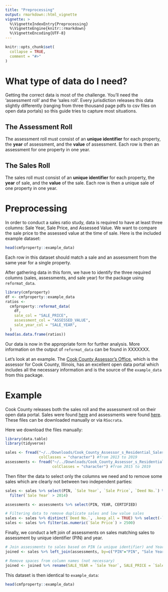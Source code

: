 ```yaml
---
title: "Preprocessing"
output: rmarkdown::html_vignette
vignette: >
  %\VignetteIndexEntry{Preprocessing}
  %\VignetteEngine{knitr::rmarkdown}
  %\VignetteEncoding{UTF-8}
---
```


```r
knitr::opts_chunk$set(
  collapse = TRUE,
  comment = "#>"
)
```


# What type of data do I need?

Getting the correct data is most of the challenge. You'll need the 'assessment roll' and the 'sales roll'. Every jurisdiction releases this data slightly differently (ranging from three thousand page pdfs to csv files on open data portals) so this guide tries to capture most situations.

## The Assessment Roll

The assessment roll must consist of an **unique identifier** for each property, the **year** of assessment, and the **value** of assessment. Each row is then an assessment for one property in one year.

## The Sales Roll

The sales roll must consist of an **unique identifier** for each property, the **year** of sale, and the **value** of the sale. Each row is then a unique sale of one property in one year.

# Preprocessing

In order to conduct a sales ratio study, data is required to have at least three columns: Sale Year, Sale Price, and Assessed Value. We want to compare the sale price to the assessed value at the time of sale. Here is the included example dataset:

```r
head(cmfproperty::example_data)
```

Each row in this dataset should match a sale and an assessment from the same year for a single property.

After gathering data in this form, we have to identify the three required columns (sales, assessments, and sale year) for the package using `reformat_data`.

```r
library(cmfproperty)
df <- cmfproperty::example_data
ratios <-
  cmfproperty::reformat_data(
    df,
    sale_col = "SALE_PRICE",
    assessment_col = "ASSESSED_VALUE",
    sale_year_col = "SALE_YEAR",
  )
head(as.data.frame(ratios))
```

Our data is now in the appropriate form for further analysis. More information on the output of `reformat_data` can be found in XXXXXXX.

Let's look at an example. The [Cook County Assessor's Office](https://www.cookcountyassessor.com/), which is the assessor for Cook County, Illinois, has an excellent open data portal which includes all the necessary information and is the source of the `example_data` from this package.

# Example

Cook County releases both the sales roll and the assessment roll on their open data portal. Sales were found [here](https://datacatalog.cookcountyil.gov/Property-Taxation/Cook-County-Assessor-s-Residential-Sales-Data/5pge-nu6u) and assessments were found [here](https://datacatalog.cookcountyil.gov/Property-Taxation/Cook-County-Assessor-s-Residential-Assessments/uqb9-r7vn). These files can be downloaded manually or via `RSocrata`.

Here we download the files manually:

```r
library(data.table)
library(tidyverse)

sales <- fread("~/../Downloads/Cook_County_Assessor_s_Residential_Sales_Data.csv", 
               colClasses = "character") #from 2013 to 2019
assessments <- fread("~/../Downloads/Cook_County_Assessor_s_Residential_Assessments.csv", 
                     colClasses = "character") #from 2015 to 2019
```

Then filter the data to select only the columns we need and to remove some sales which are clearly not between two independent parties:

```r
sales <- sales %>% select(PIN, `Sale Year`, `Sale Price`, `Deed No.`) %>%
  filter(`Sale Year` > 2014)

assessments <- assessments %>% select(PIN, YEAR, CERTIFIED)

# Filtering data to remove duplicate sales and low value sales
sales <- sales %>% distinct(`Deed No.`, .keep_all = TRUE) %>% select(-`Deed No.`)
sales <- sales %>% filter(as.numeric(`Sale Price`) > 2500)
```

Finally, we conduct a left join of assessments on sales matching sales to assessment by unique identifier (PIN) and year.

```r
# Join assessments to sales based on PIN (a unique identifier) and Year.
joined <- sales %>% left_join(assessments, by=c("PIN"="PIN", "Sale Year"="YEAR"))

# Remove spaces from column names (not necessary)
joined <- joined %>% rename(SALE_YEAR = `Sale Year`, SALE_PRICE = `Sale Price`, ASSESSED_VALUE = CERTIFIED)
```

This dataset is then identical to `example_data`:

```r
head(cmfproperty::example_data)
```

